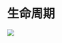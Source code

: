 # 生命周期

![](https://lf3-static.bytednsdoc.com/obj/eden-cn/zq-uylkvT/ljhwZthlaukjlkulzlp/cli-plugin-life-cycle.png)
